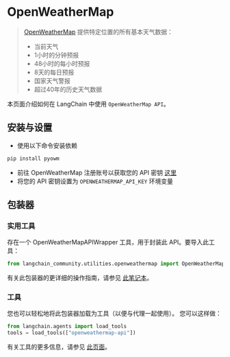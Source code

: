 # OpenWeatherMap

>[OpenWeatherMap](https://openweathermap.org/api/) 提供特定位置的所有基本天气数据：
>- 当前天气
>- 1小时的分钟预报
>- 48小时的每小时预报
>- 8天的每日预报
>- 国家天气警报
>- 超过40年的历史天气数据

本页面介绍如何在 LangChain 中使用 `OpenWeatherMap API`。

## 安装与设置

- 使用以下命令安装依赖
```bash
pip install pyowm
```
- 前往 OpenWeatherMap 注册账号以获取您的 API 密钥 [这里](https://openweathermap.org/api/)
- 将您的 API 密钥设置为 `OPENWEATHERMAP_API_KEY` 环境变量

## 包装器

### 实用工具

存在一个 OpenWeatherMapAPIWrapper 工具，用于封装此 API。要导入此工具：

```python
from langchain_community.utilities.openweathermap import OpenWeatherMapAPIWrapper
```

有关此包装器的更详细的操作指南，请参见 [此笔记本](/docs/integrations/tools/openweathermap)。

### 工具

您也可以轻松地将此包装器加载为工具（以便与代理一起使用）。
您可以这样做：

```python
from langchain.agents import load_tools
tools = load_tools(["openweathermap-api"])
```

有关工具的更多信息，请参见 [此页面](/docs/how_to/tools_builtin)。